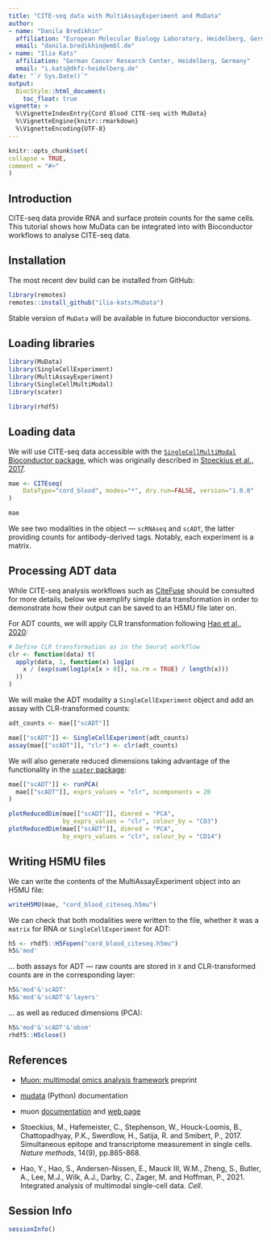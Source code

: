```yaml
---
title: "CITE-seq data with MultiAssayExperiment and MuData"
author:
- name: "Danila Bredikhin"
  affiliation: "European Molecular Biology Laboratory, Heidelberg, Germany"
  email: "danila.bredikhin@embl.de"
- name: "Ilia Kats"
  affiliation: "German Cancer Research Center, Heidelberg, Germany"
  email: "i.kats@dkfz-heidelberg.de"
date: "`r Sys.Date()`"
output:
  BiocStyle::html_document:
    toc_float: true
vignette: >
  %\VignetteIndexEntry{Cord Blood CITE-seq with MuData}
  %\VignetteEngine{knitr::rmarkdown}
  %\VignetteEncoding{UTF-8}
---
```


```r
knitr::opts_chunk$set(
collapse = TRUE,
comment = "#>"
)
```

## Introduction

CITE-seq data provide RNA and surface protein counts for the same cells. 
This tutorial shows how MuData can be integrated into with Bioconductor 
workflows to analyse CITE-seq data.

## Installation

The most recent dev build can be installed from GitHub:

```r
library(remotes)
remotes::install_github("ilia-kats/MuData")
```

Stable version of `MuData` will be available in future bioconductor versions.

## Loading libraries

```r
library(MuData)
library(SingleCellExperiment)
library(MultiAssayExperiment)
library(SingleCellMultiModal)
library(scater)

library(rhdf5)
```

## Loading data

We will use CITE-seq data accessible with the 
[`SingleCellMultiModal` Bioconductor package](https://bioconductor.org/packages/release/data/experiment/vignettes/SingleCellMultiModal/inst/doc/CITEseq.html), 
which was originally described in 
[Stoeckius et al., 2017](https://www.nature.com/articles/nmeth.4380).

```r
mae <- CITEseq(
    DataType="cord_blood", modes="*", dry.run=FALSE, version="1.0.0"
)

mae
```

We see two modalities in the object — `scRNAseq` and `scADT`, the latter 
providing counts for antibody-derived tags. Notably, each experiment is a matrix.

## Processing ADT data

While CITE-seq analysis workflows such as 
[CiteFuse](http://www.bioconductor.org/packages/release/bioc/html/CiteFuse.html) 
should be consulted for more details, below we exemplify simple data 
transformation in order to demonstrate how their output can be saved 
to an H5MU file later on.

For ADT counts, we will apply CLR transformation following 
[Hao et al., 2020](https://doi.org/10.1016/j.cell.2021.04.048):

```r
# Define CLR transformation as in the Seurat workflow
clr <- function(data) t(
  apply(data, 1, function(x) log1p(
    x / (exp(sum(log1p(x[x > 0]), na.rm = TRUE) / length(x)))
  ))
)
```

We will make the ADT modality a `SingleCellExperiment` object and add an assay 
with CLR-transformed counts:

```r
adt_counts <- mae[["scADT"]]

mae[["scADT"]] <- SingleCellExperiment(adt_counts)
assay(mae[["scADT"]], "clr") <- clr(adt_counts)
```

We will also generate reduced dimensions taking advantage of the functionality 
in the [`scater` package](https://bioconductor.org/packages/release/bioc/vignettes/scater/inst/doc/overview.html):

```r
mae[["scADT"]] <- runPCA(
  mae[["scADT"]], exprs_values = "clr", ncomponents = 20
)
```

```r
plotReducedDim(mae[["scADT"]], dimred = "PCA",
               by_exprs_values = "clr", colour_by = "CD3")
plotReducedDim(mae[["scADT"]], dimred = "PCA",
               by_exprs_values = "clr", colour_by = "CD14")
```

## Writing H5MU files

We can write the contents of the MultiAssayExperiment object into an H5MU file:

```r
writeH5MU(mae, "cord_blood_citeseq.h5mu")
```

We can check that both modalities were written to the file, whether it was a 
`matrix` for RNA or `SingleCellExperiment` for ADT:

```r
h5 <- rhdf5::H5Fopen("cord_blood_citeseq.h5mu")
h5&'mod'
```

... both assays for ADT — raw counts are stored in `X` and CLR-transformed 
counts are in the corresponding layer:

```r
h5&'mod'&'scADT'
h5&'mod'&'scADT'&'layers'
```

... as well as reduced dimensions (PCA):

```r
h5&'mod'&'scADT'&'obsm'
rhdf5::H5close()
```

## References

- [Muon: multimodal omics analysis framework](https://www.biorxiv.org/content/10.1101/2021.06.01.445670) preprint

- [mudata](https://mudata.readthedocs.io/) (Python) documentation

- muon [documentation](https://muon.readthedocs.io/) and [web page](https://gtca.github.io/muon/)

- Stoeckius, M., Hafemeister, C., Stephenson, W., Houck-Loomis, B., Chattopadhyay, P.K., Swerdlow, H., Satija, R. and Smibert, P., 2017. Simultaneous epitope and transcriptome measurement in single cells. _Nature methods_, 14(9), pp.865-868.

- Hao, Y., Hao, S., Andersen-Nissen, E., Mauck III, W.M., Zheng, S., Butler, A., Lee, M.J., Wilk, A.J., Darby, C., Zager, M. and Hoffman, P., 2021. Integrated analysis of multimodal single-cell data. _Cell_.


## Session Info

```r
sessionInfo()
```
